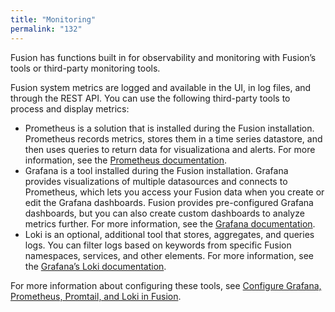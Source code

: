 ```yaml
---
title: "Monitoring"
permalink: "132"
---
```


Fusion has functions built in for observability and monitoring with Fusion’s tools or third-party monitoring tools.

Fusion system metrics are logged and available in the UI, in log files, and through the REST API. You can use the following third-party tools to process and display metrics:

* Prometheus is a solution that is installed during the Fusion installation. Prometheus records metrics, stores them in a time series datastore, and then uses queries to return data for visualizationa and alerts. For more information, see the [Prometheus documentation](https://prometheus.io/docs).
* Grafana is a tool installed during the Fusion installation. Grafana provides visualizations of multiple datasources and connects to Prometheus, which lets you access your Fusion data when you create or edit the Grafana dashboards. Fusion provides pre-configured Grafana dashboards, but you can also create custom dashboards to analyze metrics further. For more information, see the [Grafana documentation](https://grafana.com/docs).
* Loki is an optional, additional tool that stores, aggregates, and queries logs. You can filter logs based on keywords from specific Fusion namespaces, services, and other elements. For more information, see the [Grafana’s Loki documentation](https://grafana.com/docs/loki).

For more information about configuring these tools, see [Configure Grafana, Prometheus, Promtail, and Loki in Fusion](/how-to/jpemcg/configure-grafana-prometheus-promtail-loki-in-fusion).